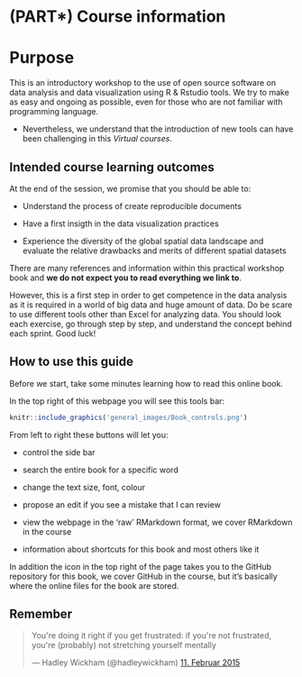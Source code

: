 # (PART\*) Course information {-}

# Purpose {-}

This is an introductory workshop to the use of open source software on data analysis and data visualization using R & Rstudio tools. 
We try to make as easy and ongoing as possible, even for those who are not familiar with programming language. 

* Nevertheless, we understand that the introduction of new tools can have been challenging in this *Virtual courses*.


## Intended course learning outcomes {-}

At the end of the session, we promise that you should be able to:


* Understand the process of create reproducible documents

* Have a first insigth in the data visualization practices


* Experience the diversity of the global spatial data landscape and evaluate the relative drawbacks and merits of different spatial datasets

::: {.infobox .tip data-latex="{note}"}
There are many references and information  within this practical workshop book and **we do not expect you to read everything we link to**. 

However, this is a first step in order to get competence in the data analysis as it is required in a world of big data and huge amount of data. 
Do be scare to use different tools other than Excel for analyzing data. 
You should look each exercise, go through step by step, and understand the concept behind each sprint. 
Good luck!
:::


## How to use this guide {-}

Before we start, take some minutes learning how to read this online book. 

In the top right of this webpage you will see this tools bar:

```r
knitr::include_graphics('general_images/Book_controls.png')
```

From left to right these buttons will let you:

* <i class="fa fa-bars fa-lg"></i> control the side bar

* <i class="fa fa-search fa-lg"></i> search the entire book for a specific word

* <i class ="fa fa-font settings fa-lg"></i> change the text size, font, colour

* <i class ="fa fa-edit fa-lg"></i> propose an edit if you see a mistake that I can review

* <i class="fa fa-download fa-lg"></i> view the webpage in the 'raw' RMarkdown format, we cover RMarkdown in the course 

* <i class="fa fa-info" fa-lg></i> information about shortcuts for this book and most others like it

In addition the <i class="fa fa-github fa-lg"></i> icon in the top right of the page takes you to the GitHub repository for this book, we cover GitHub in the course, but it's basically where the online files for the book are stored.



## Remember {-}


<blockquote class="twitter-tweet tw-align-center"><p lang="en" dir="ltr">You&#39;re doing it right if you get frustrated: if you&#39;re not frustrated, you&#39;re (probably) not stretching yourself mentally</p>&mdash; Hadley Wickham (@hadleywickham) <a href="https://twitter.com/hadleywickham/status/565516733516349441?ref_src=twsrc%5Etfw">11. Februar 2015</a></blockquote><script async src="https://platform.twitter.com/widgets.js" charset="utf-8"></script> 
<br/>





























